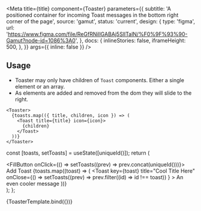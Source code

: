 
<Meta
  title={title}
  component={Toaster}
  parameters={{
    subtitle:
      'A positioned container for incoming Toast messages in the bottom right corner of the page',
    source: 'gamut',
    status: 'current',
    design: {
      type: 'figma',
      url:
        'https://www.figma.com/file/ReGfRNillGABAj5SlITalN/%F0%9F%93%90-Gamut?node-id=1086%3A0',
    },
    docs: {
      inlineStories: false,
      iframeHeight: 500,
    },
  }}
  args={{ inline: false }}
/>

## Usage

- Toaster may only have children of `Toast` components. Either a single element or an array.
- As elements are added and removed from the dom they will slide to the right.

```tsx
<Toaster>
  {toasts.map(({ title, children, icon }) => (
    <Toast title={title} icon={icon}>
      {children}
    </Toast>
  ))}
</Toaster>
```

  const [toasts, setToasts] = useState([uniqueId()]);
  return (
    <div>
      <FillButton onClick={() => setToasts((prev) => prev.concat(uniqueId()))}>
        Add Toast
      </FillButton>
      <Toaster>
        {toasts.map((toast) => (
          <Toast
            key={toast}
            title="Cool Title Here"
            onClose={() =>
              setToasts((prev) => prev.filter((id) => id !== toast))
            }
          >
            An even cooler message
          </Toast>
        ))}
      </Toaster>
    </div>
  );
};

<Canvas>
  <Story name="Toaster">{ToasterTemplate.bind({})}</Story>
</Canvas>

<PropsTable story="Toaster" />

